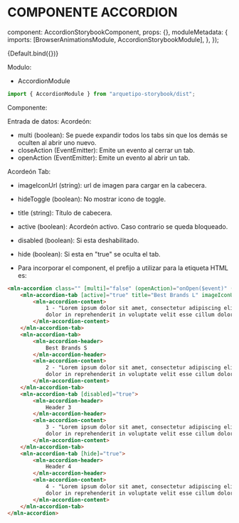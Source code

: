 
<Meta title="Componentes/Panels/Accordion" />

# COMPONENTE ACCORDION
  component: AccordionStorybookComponent,
  props: {},
  moduleMetadata: {
    imports: [BrowserAnimationsModule, AccordionStorybookModule],
  },
});

<Canvas>
  <Story name="Default">{Default.bind({})}</Story>
</Canvas>

Modulo:

- AccordionModule

```js live=true
import { AccordionModule } from "arquetipo-storybook/dist";
```

Componente:

Entrada de datos:
Acordeón:
- multi (boolean): Se puede expandir todos los tabs sin que los demás se oculten al abrir uno nuevo.
- closeAction (EventEmitter): Emite un evento al cerrar un tab.
- openAction (EventEmitter): Emite un evento al abrir un tab.

Acordeón Tab:
- imageIconUrl (string): url de imagen para cargar en la cabecera.
- hideToggle (boolean): No mostrar icono de toggle.
- title (string): Título de cabecera.
- active (boolean): Acordeón activo. Caso contrario se queda bloqueado.
- disabled (boolean): Si esta deshabilitado.
- hide (boolean): Si esta en "true" se oculta el tab.

- Para incorporar el component, el prefijo a utilizar para la etiqueta HTML es:

```html live=true
<mln-accordion class="" [multi]="false" (openAction)="onOpen($event)" (closeAction)="onClose($event)">
    <mln-accordion-tab [active]="true" title="Best Brands L" imageIconUrl="/assets/img/cliente-real.png">
        <mln-accordion-content>
            1 - "Lorem ipsum dolor sit amet, consectetur adipiscing elit, sed do eiusmod tempor incididunt ut labore et dolore magna aliqua. Ut enim ad minim veniam, quis nostrud exercitation ullamco laboris nisi ut aliquip ex ea commodo consequat. Duis aute irure
            dolor in reprehenderit in voluptate velit esse cillum dolore eu fugiat nulla pariatur. Excepteur sint occaecat cupidatat non proident, sunt in culpa qui officia deserunt mollit anim id est laborum."
        </mln-accordion-content>
    </mln-accordion-tab>
    <mln-accordion-tab>
        <mln-accordion-header>
            Best Brands S
        </mln-accordion-header>
        <mln-accordion-content>
            2 - "Lorem ipsum dolor sit amet, consectetur adipiscing elit, sed do eiusmod tempor incididunt ut labore et dolore magna aliqua. Ut enim ad minim veniam, quis nostrud exercitation ullamco laboris nisi ut aliquip ex ea commodo consequat. Duis aute irure
            dolor in reprehenderit in voluptate velit esse cillum dolore eu fugiat nulla pariatur. Excepteur sint occaecat cupidatat non proident, sunt in culpa qui officia deserunt mollit anim id est laborum."
        </mln-accordion-content>
    </mln-accordion-tab>
    <mln-accordion-tab [disabled]="true">
        <mln-accordion-header>
            Header 3
        </mln-accordion-header>
        <mln-accordion-content>
            3 - "Lorem ipsum dolor sit amet, consectetur adipiscing elit, sed do eiusmod tempor incididunt ut labore et dolore magna aliqua. Ut enim ad minim veniam, quis nostrud exercitation ullamco laboris nisi ut aliquip ex ea commodo consequat. Duis aute irure
            dolor in reprehenderit in voluptate velit esse cillum dolore eu fugiat nulla pariatur. Excepteur sint occaecat cupidatat non proident, sunt in culpa qui officia deserunt mollit anim id est laborum."
        </mln-accordion-content>
    </mln-accordion-tab>
    <mln-accordion-tab [hide]="true">
        <mln-accordion-header>
            Header 4
        </mln-accordion-header>
        <mln-accordion-content>
            4 - "Lorem ipsum dolor sit amet, consectetur adipiscing elit, sed do eiusmod tempor incididunt ut labore et dolore magna aliqua. Ut enim ad minim veniam, quis nostrud exercitation ullamco laboris nisi ut aliquip ex ea commodo consequat. Duis aute irure
            dolor in reprehenderit in voluptate velit esse cillum dolore eu fugiat nulla pariatur. Excepteur sint occaecat cupidatat non proident, sunt in culpa qui officia deserunt mollit anim id est laborum."
        </mln-accordion-content>
    </mln-accordion-tab>
</mln-accordion>
```
